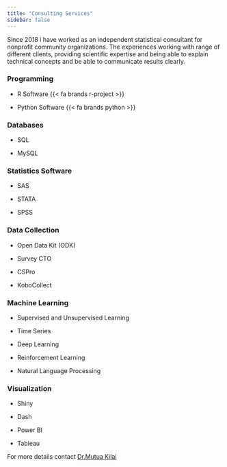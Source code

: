 ```yaml
---
title: "Consulting Services"
sidebar: false
---
```


Since 2018 i have worked as an independent statistical consultant for nonprofit community organizations. The experiences working with range of different clients, providing scientific expertise and being able to explain technical concepts and be able to communicate results clearly.

::: {.grid .course-details .course-details-smaller}
::: g-col-4
### Programming

-   R Software {{< fa brands r-project >}}

-   Python Software {{< fa brands python >}}
:::

::: g-col-4
### Databases

-   SQL

-   MySQL
:::

::: g-col-4
### Statistics Software

-   SAS

-   STATA

-   SPSS
:::
:::

::: {.grid .course-details .course-details-smaller}
::: g-col-4
### Data Collection

-   Open Data Kit (ODK)

-   Survey CTO

-   CSPro

-   KoboCollect
:::

::: g-col-4
### Machine Learning

-   Supervised and Unsupervised Learning

-   Time Series

-   Deep Learning

-   Reinforcement Learning

-   Natural Language Processing
:::

::: g-col-4
### Visualization

-   Shiny

-   Dash

-   Power BI

-   Tableau
:::
:::

For more details contact [Dr.Mutua Kilai](https://twitter.com/SamKMutua)
